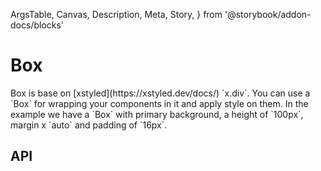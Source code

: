   ArgsTable,
  Canvas,
  Description,
  Meta,
  Story,
} from '@storybook/addon-docs/blocks'

<Meta title="Components/Box" component={Box} />

# Box

<Description>
  Box is base on [xstyled](https://xstyled.dev/docs/) `x.div`. You can use a
  `Box` for wrapping your components in it and apply style on them.
</Description>

<Description>
  In the example we have a `Box` with primary background, a height of `100px`,
  margin x `auto` and padding of `16px`.
</Description>

<Canvas>
  <Story name="Basic">
    <Box backgroundColor="primary" height={100} mx="auto" p={2} />
  </Story>
</Canvas>

## API

<ArgsTable of={Box} />
